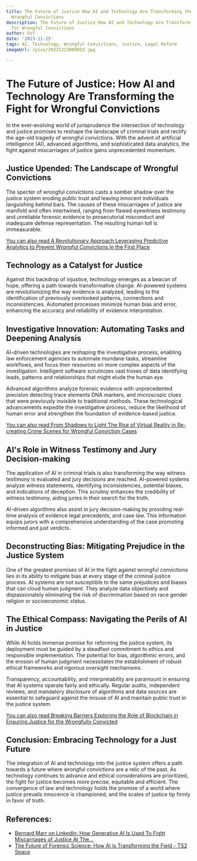 ```yaml
---
title: The Future of Justice How AI and Technology Are Transforming the Fight for
  Wrongful Convictions
description: The Future of Justice How AI and Technology Are Transforming the Fight
  for Wrongful Convictions
author: Usf
date: '2023-11-25'
tags: AI, Technology, Wrongful Convictions, Justice, Legal Reform
imageUrl: /pixa/20231223000052.jpg

---
```

# **The Future of Justice: How AI and Technology Are Transforming the Fight for Wrongful Convictions**

In the ever-evolving world of jurisprudence the intersection of technology and justice promises to  reshape the landscape of criminal trials and rectify the age-old tragedy of  wrongful convictions. With the  advent of artificial intelligence  (AI), advanced  algorithms, and sophisticated data analytics, the fight against miscarriages of justice  gains unprecedented momentum.

## **Justice Upended: The Landscape of Wrongful Convictions**

The specter of wrongful convictions  casts a somber shadow over the justice system eroding public trust and leaving innocent individuals languishing behind bars. The causes of  these miscarriages of justice are manifold and often  intertwined, ranging from flawed eyewitness testimony and unreliable forensic evidence to prosecutorial misconduct and inadequate defense representation. The resulting human toll is  immeasurable.

[You can also read A Revolutionary Approach Leveraging Predictive Analytics to Prevent Wrongful  Convictions in the First Place](A%20Revolutionary%20Approach%20Leveraging%20Predictive%20Analytics%20to%20Prevent%20Wrongful%20Convictions%20in%20the%20First%20Place)


## **Technology  as a Catalyst for Justice**

Against this backdrop of injustice, technology emerges as a beacon of hope, offering  a path towards transformative change.  AI-powered systems are revolutionizing the way evidence is analyzed, leading to the identification of previously overlooked patterns, connections and  inconsistencies. Automated processes  minimize human bias  and error, enhancing the accuracy and reliability of  evidence interpretation.

##  **Investigative  Innovation: Automating Tasks and Deepening Analysis**

AI-driven technologies are  reshaping the investigative process, enabling law enforcement agencies to automate mundane tasks, streamline workflows, and focus their resources on more complex aspects of  the investigation.  Intelligent software scrutinizes vast troves of data  identifying leads, patterns and relationships that might  elude the human eye.

Advanced algorithms analyze forensic evidence with unprecedented precision detecting trace  elements DNA markers, and microscopic clues  that were previously invisible  to traditional methods. These technological advancements expedite  the  investigative process, reduce the likelihood of human error and strengthen  the foundation of evidence-based justice.

[You can also  read From Shadows to Light The Rise of Virtual  Reality in Re-creating Crime Scenes for Wrongful Conviction Cases](From%20Shadows%20to%20Light%20The%20Rise%20of%20Virtual%20Reality%20in%20Re-creating%20Crime%20Scenes%20for%20Wrongful%20Conviction%20Cases)


## **AI's Role in  Witness Testimony  and Jury Decision-making**

The application of AI in criminal trials is also transforming the way witness testimony is evaluated and  jury decisions are reached. AI-powered systems analyze witness statements, identifying inconsistencies, potential biases, and indications of deception. This scrutiny enhances the credibility of witness testimony, aiding juries in their search for the truth.

AI-driven algorithms also assist in jury decision-making by providing real-time analysis of evidence legal precedents, and case law. This information equips jurors with  a comprehensive understanding of  the case promoting  informed and just verdicts.

## **Deconstructing Bias: Mitigating Prejudice in the Justice System**

One of the greatest promises of AI in the fight against wrongful convictions lies in its ability to mitigate bias at every stage  of  the criminal  justice process. AI systems are not susceptible to the same  prejudices and biases that can cloud human judgment. They analyze data objectively and dispassionately  eliminating the risk of discrimination based on race gender religion or socioeconomic status.

## **The Ethical Compass:  Navigating the Perils of AI in Justice**

While AI holds immense promise for reforming the justice system, its  deployment must be guided by a  steadfast commitment to ethics and responsible implementation. The  potential  for bias, algorithmic errors, and the erosion of human judgment necessitates the establishment of robust  ethical frameworks  and rigorous  oversight mechanisms.

Transparency, accountability, and interpretability are paramount in ensuring that AI systems operate fairly and  ethically. Regular audits, independent  reviews, and  mandatory  disclosure of algorithms and  data sources are essential to safeguard against the misuse of AI and maintain  public trust in the justice system.

[You can also read  Breaking Barriers Exploring  the Role  of Blockchain in Ensuring Justice for the  Wrongfully Convicted](Breaking%20Barriers%20Exploring%20the%20Role%20of%20Blockchain%20in%20Ensuring%20Justice%20for%20the%20Wrongfully%20Convicted)


## **Conclusion: Embracing Technology for a Just Future**

The integration of AI and  technology into the justice system offers a path towards a future where wrongful convictions are a relic of  the past. As technology continues  to advance and ethical considerations  are prioritized, the fight for justice becomes more precise, equitable and efficient. The convergence of  law and technology holds the promise of a world where justice prevails innocence is championed, and the scales of justice tip firmly in favor of truth.

## References:
- [Bernard Marr on LinkedIn: How Generative AI Is Used To Fight Miscarriages of Justice At The…](https://www.linkedin.com/posts/bernardmarr_how-generative-ai-is-used-to-fight-miscarriages-activity-7122832961187569665-NGOR)
- [The Future of Forensic Science: How AI is Transforming the Field - TS2 Space](https://ts2.space/en/the-future-of-forensic-science-how-ai-is-transforming-the-field/)
